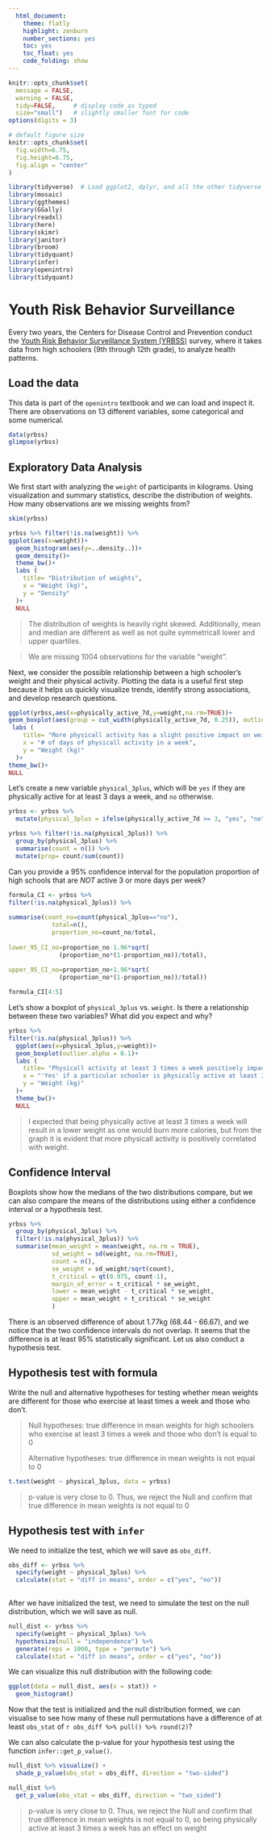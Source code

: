 ```yaml
---
  html_document:
    theme: flatly
    highlight: zenburn
    number_sections: yes
    toc: yes
    toc_float: yes
    code_folding: show
---
```



```r
knitr::opts_chunk$set(
  message = FALSE, 
  warning = FALSE, 
  tidy=FALSE,     # display code as typed
  size="small")   # slightly smaller font for code
options(digits = 3)

# default figure size
knitr::opts_chunk$set(
  fig.width=6.75, 
  fig.height=6.75,
  fig.align = "center"
)
```


```r
library(tidyverse)  # Load ggplot2, dplyr, and all the other tidyverse packages
library(mosaic)
library(ggthemes)
library(GGally)
library(readxl)
library(here)
library(skimr)
library(janitor)
library(broom)
library(tidyquant)
library(infer)
library(openintro)
library(tidyquant)
```


# Youth Risk Behavior Surveillance

Every two years, the Centers for Disease Control and Prevention conduct the [Youth Risk Behavior Surveillance System (YRBSS)](https://www.cdc.gov/healthyyouth/data/yrbs/index.htm) survey, where it takes data from high schoolers (9th through 12th grade), to analyze health patterns.

## Load the data

This data is part of the `openintro` textbook and we can load and inspect it. There are observations on 13 different variables, some categorical and some numerical. 

```r
data(yrbss)
glimpse(yrbss)
```

## Exploratory Data Analysis

We first start with analyzing the `weight` of participants in kilograms. Using visualization and summary statistics, describe the distribution of weights. How many observations are we missing weights from?

```r

skim(yrbss)

yrbss %>% filter(!is.na(weight)) %>% 
ggplot(aes(x=weight))+
  geom_histogram(aes(y=..density..))+
  geom_density()+
  theme_bw()+
  labs (
    title= "Distribution of weights",
    x = "Weight (kg)",
    y = "Density"       
  )+
  NULL

```

>
The distribution of weights is heavily right skewed. Additionally, mean and median are different as well as not quite symmetricall lower and upper quartiles. 

>
We are missing 1004 observations for the variable "weight".


Next, we consider the possible relationship between a high schooler’s weight and their physical activity. Plotting the data is a useful first step because it helps us quickly visualize trends, identify strong associations, and develop research questions.

```r
ggplot(yrbss,aes(x=physically_active_7d,y=weight,na.rm=TRUE))+
geom_boxplot(aes(group = cut_width(physically_active_7d, 0.25)), outlier.alpha = 0.1)+
 labs (
    title= "More physicall activity has a slight positive impact on weight",
    x = "# of days of physicall activity in a week",
    y = "Weight (kg)"       
  )+
theme_bw()+
NULL


```

Let’s create a new variable `physical_3plus`, which will be `yes` if they are physically active for at least 3 days a week, and `no` otherwise.

  
```r
yrbss <- yrbss %>% 
  mutate(physical_3plus = ifelse(physically_active_7d >= 3, "yes", "no"))

yrbss %>% filter(!is.na(physical_3plus)) %>% 
  group_by(physical_3plus) %>% 
  summarise(count = n()) %>% 
  mutate(prop= count/sum(count))

```

Can you provide a 95% confidence interval for the population proportion of high schools that are *NOT* active 3 or more days per week?

```r
formula_CI <- yrbss %>% 
filter(!is.na(physical_3plus)) %>% 
  
summarise(count_no=count(physical_3plus=="no"),
            total=n(),
            proportion_no=count_no/total,
  
lower_95_CI_no=proportion_no-1.96*sqrt(
              (proportion_no*(1-proportion_no))/total),           
          
upper_95_CI_no=proportion_no+1.96*sqrt(
              (proportion_no*(1-proportion_no))/total))

formula_CI[4:5]
```
  
Let's show a boxplot of `physical_3plus` vs. `weight`. Is there a relationship between these two variables? What did you expect and why?

```r
yrbss %>% 
filter(!is.na(physical_3plus)) %>% 
  ggplot(aes(x=physical_3plus,y=weight))+
  geom_boxplot(outlier.alpha = 0.1)+
  labs (
    title= "Physicall activity at least 3 times a week positively impacts weight",
    x = "'Yes' if a particular schooler is physically active at least 3 times a week and 'No' otherwise",
    y = "Weight (kg)"       
  )+
  theme_bw()+
  NULL

```

>
I expected that being physically active at least 3 times a week will result in a lower weight as one would burn more calories, but from the graph it is evident that more physicall activity is  positively correlated with weight. 

## Confidence Interval

Boxplots show how the medians of the two distributions compare, but we can also compare the means of the distributions using either a confidence interval or a hypothesis test.


```r
yrbss %>%
  group_by(physical_3plus) %>%
  filter(!is.na(physical_3plus)) %>% 
  summarise(mean_weight = mean(weight, na.rm = TRUE),
            sd_weight = sd(weight, na.rm=TRUE),
            count = n(),
            se_weight = sd_weight/sqrt(count),
            t_critical = qt(0.975, count-1), 
            margin_of_error = t_critical * se_weight,
            lower = mean_weight - t_critical * se_weight,
            upper = mean_weight + t_critical * se_weight
            )

```

There is an observed difference of about 1.77kg (68.44 - 66.67), and we notice that the two confidence intervals do not overlap. It seems that the difference is at least 95% statistically significant. Let us also conduct a hypothesis test.

## Hypothesis test with formula

Write the null and alternative hypotheses for testing whether mean weights are different for those who exercise at least times a week and those who don’t.

> 
Null hypotheses: true difference in mean weights for high schoolers who exercise at least 3 times a week and those who don't is equal to 0
> 
Alternative hypotheses: true difference in mean weights is not equal to 0

```r
t.test(weight ~ physical_3plus, data = yrbss)
```

> p-value is very close to 0. Thus, we reject the Null and confirm that true difference in mean weights is not equal to 0

## Hypothesis test with `infer`

We need to initialize the test, which we will save as `obs_diff`.

```r
obs_diff <- yrbss %>%
  specify(weight ~ physical_3plus) %>%
  calculate(stat = "diff in means", order = c("yes", "no"))  
  
```

After we have initialized the test, we need to simulate the test on the null distribution, which we will save as null.

```r
null_dist <- yrbss %>%
  specify(weight ~ physical_3plus) %>%
  hypothesize(null = "independence") %>%
  generate(reps = 1000, type = "permute") %>%
  calculate(stat = "diff in means", order = c("yes", "no"))

```

We can visualize this null distribution with the following code:

```r
ggplot(data = null_dist, aes(x = stat)) +
  geom_histogram()

```

Now that the test is initialized and the null distribution formed, we can visualise to see how many of these null permutations have a difference of at least `obs_stat` of `r obs_diff %>% pull() %>% round(2)`?

We can also calculate the p-value for your hypothesis test using the function `infer::get_p_value()`.

```r

null_dist %>% visualize() +
  shade_p_value(obs_stat = obs_diff, direction = "two-sided")

null_dist %>%
  get_p_value(obs_stat = obs_diff, direction = "two_sided")

```
> p-value is very close to 0. Thus, we reject the Null and confirm that true difference in mean weights is not equal to 0, so being physically active at least 3 times a week has an effect on weight
